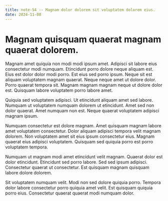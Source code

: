 ```yaml
---
title: note-54 -- Magnam dolor dolorem sit voluptatem dolorem eius.
date: 2024-11-08
---
```


# Magnam quisquam quaerat magnam quaerat dolorem.

Magnam amet quiquia non modi modi ipsum amet. Adipisci sit labore eius consectetur modi numquam. Etincidunt porro dolore neque aliquam est. Eius est dolor dolor modi porro. Est eius sed porro ipsum. Neque sit est aliquam voluptatem magnam quaerat. Neque neque amet ut dolore dolor. Porro quaerat tempora sit. Magnam magnam magnam neque ut dolore dolor est. Quisquam labore voluptatem porro labore amet.

Quiquia sed voluptatem adipisci. Ut etincidunt aliquam amet sed labore. Numquam ut voluptatem numquam dolorem ut etincidunt. Amet sed non dolor quaerat. Amet numquam non est. Neque quaerat voluptatem adipisci magnam ipsum.

Numquam consectetur est dolore magnam. Amet quisquam magnam labore amet voluptatem consectetur. Dolor aliquam adipisci tempora velit magnam dolorem. Non voluptatem amet sit eius ipsum consectetur eius. Magnam quaerat eius adipisci voluptatem. Quisquam sed quiquia porro est porro voluptatem tempora.

Numquam ut magnam modi amet etincidunt velit magnam. Quaerat dolor est dolor etincidunt. Etincidunt sed porro labore. Sed sed ipsum adipisci. Consectetur quaerat ut consectetur. Est quisquam magnam quisquam labore dolore dolorem.

Sit voluptatem numquam velit. Modi non sed dolore quiquia porro. Tempora dolor labore consectetur porro quiquia amet velit. Est quisquam quiquia porro eius. Consectetur quaerat quaerat modi numquam dolor.


